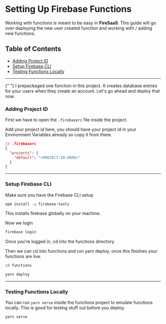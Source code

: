 
# Setting Up Firebase Functions

Working with functions is meant to be easy in **FireSaaS**. This guide will go over deploying the new user created function and working with / adding new functions.

## Table of Contents

- [Adding Project ID](#adding-project-id)
- [Setup Firebase CLI](#setup-firebase-cli)
- [Testing Functions Locally](#testing-functions-locally)

---

<Callout emoji="📣">
  {" "}
  I prepackaged one function in this project. It creates database entries for your users when they create an account. Let's go ahead and deploy that now.

</Callout>

### **Adding Project ID**

First we have to open the `.firebaserc` file inside the project.

Add your project id here, you should have your project id in your Environment Variables already so copy it from there.

```JSON
// .firebaserc
{
  "projects": {
    "default": "<PROJECT-ID-HERE>"
  }
}
```

---

### **Setup Firebase CLI**

Make sure you have the Firebase CLI setup

```sh copy
npm install -g firebase-tools
```

This installs firebase globally on your machine.

Now we login

```sh copy
firebase login
```

Once you're logged in, cd into the functions directory

Then we can cd into functions and run yarn deploy, once this finishes your functions are live.

```sh copy
cd functions
```

```sh copy
yarn deploy
```

---

### **Testing Functions Locally**

You can run `yarn serve` inside the functions project to emulate functions locally. This is good for testing stuff out before you deploy.

```sh copy
yarn serve
```
